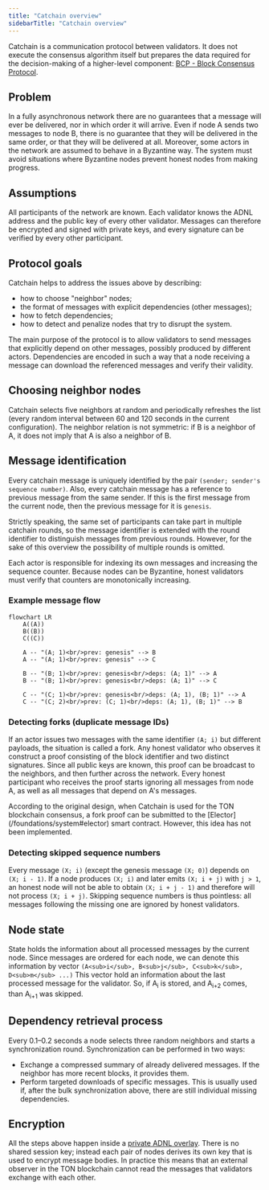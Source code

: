 ```yaml
---
title: "Catchain overview"
sidebarTitle: "Catchain overview"
---
```



Catchain is a communication protocol between validators. It does not execute the consensus algorithm itself but prepares the data required for the decision-making of a higher-level component: [BCP - Block Consensus Protocol](/foundations/consensus/bcp-overview).

## Problem

In a fully asynchronous network there are no guarantees that a message will ever be delivered, nor in which order it will arrive. Even if node A sends two messages to node B, there is no guarantee that they will be delivered in the same order, or that they will be delivered at all. Moreover, some actors in the network are assumed to behave in a Byzantine way. The system must avoid situations where Byzantine nodes prevent honest nodes from making progress.

## Assumptions

All participants of the network are known. Each validator knows the ADNL address and the public key of every other validator. Messages can therefore be encrypted and signed with private keys, and every signature can be verified by every other participant.

## Protocol goals

Catchain helps to address the issues above by describing:

- how to choose "neighbor" nodes;
- the format of messages with explicit dependencies (other messages);
- how to fetch dependencies;
- how to detect and penalize nodes that try to disrupt the system.

The main purpose of the protocol is to allow validators to send messages that explicitly depend on other messages, possibly produced by different actors. Dependencies are encoded in such a way that a node receiving a message can download the referenced messages and verify their validity.

## Choosing neighbor nodes

Catchain selects five neighbors at random and periodically refreshes the list (every random interval between 60 and 120 seconds in the current configuration). The neighbor relation is not symmetric: if B is a neighbor of A, it does not imply that A is also a neighbor of B.

## Message identification

Every catchain message is uniquely identified by the pair `(sender; sender's sequence number)`.
Also, every catchain message has a reference to previous message from the same sender.
If this is the first message from the current node, then the previous message for it is `genesis`.

<Aside type="note">
  Strictly speaking, the same set of participants can take part in multiple catchain rounds, so the message identifier is extended with the round identifier to distinguish messages from previous rounds. However, for the sake of this overview the possibility of multiple rounds is omitted.
</Aside>

Each actor is responsible for indexing its own messages and increasing the sequence counter. Because nodes can be Byzantine, honest validators must verify that counters are monotonically increasing.

### Example message flow

```mermaid
flowchart LR
    A((A))
    B((B))
    C((C))

    A -- "(A; 1)<br/>prev: genesis" --> B
    A -- "(A; 1)<br/>prev: genesis" --> C

    B -- "(B; 1)<br/>prev: genesis<br/>deps: (A; 1)" --> A
    B -- "(B; 1)<br/>prev: genesis<br/>deps: (A; 1)" --> C

    C -- "(C; 1)<br/>prev: genesis<br/>deps: (A; 1), (B; 1)" --> A
    C -- "(C; 2)<br/>prev: (C; 1)<br/>deps: (A; 1), (B; 1)" --> B
```


### Detecting forks (duplicate message IDs)

If an actor issues two messages with the same identifier `(A; i)` but different payloads, the situation is called a fork. Any honest validator who observes it construct a proof consisting of the block identifier and two distinct signatures. Since all public keys are known, this proof can be broadcast to the neighbors, and then further across the network. Every honest participant who receives the proof starts ignoring all messages from node A, as well as all messages that depend on A's messages.

<Aside type="tip">
  According to the original design, when Catchain is used for the TON blockchain consensus, a fork proof can be submitted to the [Elector](/foundations/system#elector) smart contract. However, this idea has not been implemented.
</Aside>

### Detecting skipped sequence numbers

Every message `(X; i)` (except the genesis message `(X; 0)`) depends on `(X; i - 1)`. If a node produces `(X; i)` and later emits `(X; i + j)` with `j > 1`, an honest node will not be able to obtain `(X; i + j - 1)` and therefore will not process `(X; i + j)`. Skipping sequence numbers is thus pointless: all messages following the missing one are ignored by honest validators.

## Node state

State holds the information about all processed messages by the current node. Since messages are ordered for each node, we can denote this information by vector
`(A<sub>i</sub>, B<sub>j</sub>, C<sub>k</sub>, D<sub>m</sub> ...)`
This vector hold an information about the last processed message for the validator. So, if A<sub>i</sub> is stored, and A<sub>i+2</sub> comes, than A<sub>i+1</sub> was skipped.

## Dependency retrieval process

Every 0.1–0.2 seconds a node selects three random neighbors and starts a synchronization round. Synchronization can be performed in two ways:

- Exchange a compressed summary of already delivered messages. If the neighbor has more recent blocks, it provides them.
- Perform targeted downloads of specific messages. This is usually used if, after the bulk synchronization above, there are still individual missing dependencies.

## Encryption

All the steps above happen inside a [private ADNL overlay](/foundations/network/adnl). There is no shared session key; instead each pair of nodes derives its own key that is used to encrypt message bodies. In practice this means that an external observer in the TON blockchain cannot read the messages that validators exchange with each other.
